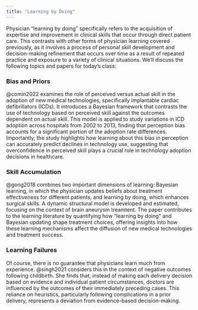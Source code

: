 ```yaml
---
title: "Learning by Doing"
---
```


Physician "learning by doing" specifically refers to the acquisition of expertise and improvement in clinical skills that occur through direct patient care. This contrasts with other forms of physician learning covered previously, as it involves a process of personal skill development and decision-making refinement that occurs over time as a result of repeated practice and exposure to a variety of clinical situations. We'll discuss the following topics and papers for today's class:

### Bias and Priors
@comin2022 examines the role of perceived versus actual skill in the adoption of new medical technologies, specifically implantable cardiac defibrillators (ICDs). It introduces a Bayesian framework that contrasts the use of technology based on perceived skill against the outcomes dependent on actual skill. This model is applied to study variations in ICD adoption across hospitals from 2002 to 2013, finding that perception bias accounts for a significant portion of the adoption rate differences. Importantly, the study highlights how learning about this bias in perception can accurately predict declines in technology use, suggesting that overconfidence in perceived skill plays a crucial role in technology adoption decisions in healthcare​.

### Skill Accumulation
@gong2018 combines two important dimensions of learning: Bayesian learning, in which the physician updates beliefs about treatment effectiveness for different patients, and learning by doing, which enhances surgical skills. A dynamic structural model is developed and estimated, focusing on the context of brain aneurysm treamtent. The paper contributes to the learning literature by quantifying how "learning by doing" and Bayesian updating shape treatment choices, offering insights into how these learning mechanisms affect the diffusion of new medical technologies and treatment success​.

### Learning Failures
Of course, there is no guarantee that physicians learn much from experience. @singh2021 considers this in the context of negative outcomes following childbirth. She finds that, instead of making each delivery decision based on evidence and individual patient circumstances, doctors are influenced by the outcomes of their immediately preceding cases. This reliance on heuristics, particularly following complications in a prior delivery, represents a deviation from evidence-based decision-making.
